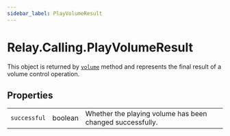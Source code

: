 ```yaml
---
sidebar_label: PlayVolumeResult
---
```


# Relay.Calling.PlayVolumeResult

This object is returned by [`volume`](php/reference/relay_calling/play_action.mdx#volume) method and represents the final result of a volume control operation.

## Properties

|              |                                               |                                                           |
| -----------: | --------------------------------------------- | --------------------------------------------------------- |
| `successful` | <span class="method-prop-type">boolean</span> | Whether the playing volume has been changed successfully. |
